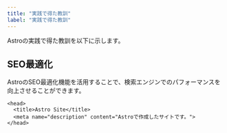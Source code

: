 ```yaml
---
title: "実践で得た教訓"
label: "実践で得た教訓"
---
```


Astroの実践で得た教訓を以下に示します。

## SEO最適化

AstroのSEO最適化機能を活用することで、検索エンジンでのパフォーマンスを向上させることができます。

```astro
<head>
  <title>Astro Site</title>
  <meta name="description" content="Astroで作成したサイトです。">
</head>
```
